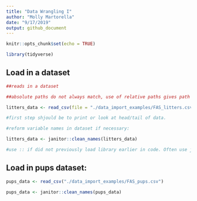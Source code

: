```yaml
---
title: "Data Wrangling I"
author: "Molly Martorella"
date: "9/17/2019"
output: github_document
---
```


```r

knitr::opts_chunk$set(echo = TRUE)

library(tidyverse)

```


## Load in a dataset

```r

##reads in a dataset

##absolute paths do not always match, use of relative paths gives path from common starting point. Always use relative path, never absolute path (this allows you to send R project folder to someone, and they can do the same analysis).

litters_data <- read_csv(file = "./data_import_examples/FAS_litters.csv")

#first step shjould be to print or look at head/tail of data.

#reform variable names in dataset if necessary:

litters_data <- janitor::clean_names(litters_data)

#use :: if did not previously load library earlier in code. Often use janitor::clean_names() because not using that library for anything else, and if attach that package can have name conflicts.

```

## Load in pups dataset:

```r

pups_data <- read_csv("./data_import_examples/FAS_pups.csv")

pups_data <- janitor::clean_names(pups_data)

```



